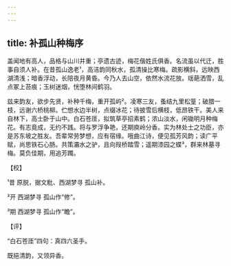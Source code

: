 ```yaml
---
---
---
```

title: 补孤山种梅序
---







盖闻地有高人，品格与山川并重；亭遗古迹，梅花偕姓氏俱香。名流虽以代迁，胜事自须人补。在昔孤山逸老¹，高洁韵同秋水，孤清操比寒梅。疏影横斜，远映西湖清浅；暗香浮动，长陪夜月黄昏。今乃人去山空，依然水流花放。瑶葩洒雪，乱点冢上苔痕；玉树迷烟，恍堕林间鹤羽。

兹来韵友，欲步先贤，补种千梅，重开孤屿²。凌寒三友，蚤结九里松篁；破腊一枝，远谢六桥桃柳。伫想水边半树，点缀冰花；待披雪后横枝，低昂铁干。美人来自林下，高士卧于山中。白石苍厓，拟筑草亭招素鹤；浓山淡水，闲锄明月种梅花。有志竟成，无约不践。将与罗浮争艳，还期庾岭分香。实为林处士之功臣，亦是苏东坡之胜友。吾辈常劳梦想，应有宿缘。哦曲江诗，便见孤芳风韵；读广平赋，尚思铁石心肠。共策灞水之驴，且向叚桥踏雪；遥期漆园之蝶³，群来林墓寻梅。莫负佳期，用追芳躅。

【校】

¹昔 原脱，据文粃、西湖梦寻 孤山补。

²开 西湖梦寻 孤山作“修”。

³期 西湖梦寻 孤山作“瞻”。

【评】

“白石苍厓”四句：真四六圣手。

既挹清韵，又领异香。